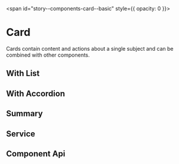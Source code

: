 
<span id="story--components-card--basic" style={{ opacity: 0 }}></span>

# Card

Cards contain content and actions about a single subject and can be combined with other components.

<Canvas>
  <Story id="components-card--basic" />
</Canvas>

## With List

<Canvas>
  <Story id="components-card--with-list" />
</Canvas>

## With Accordion

<Canvas>
  <Story id="components-card--with-accordion" />
</Canvas>

## Summary

<Canvas>
  <Story id="components-card--summary" />
</Canvas>

## Service

<Canvas>
  <Story id="components-card--service" />
</Canvas>

## Component Api

<Description markdown={readme} />

<br />


<Description markdown={testing} />

<bal-doc-github link="/components/bal-card/stories/bal-card.docs.mdx"></bal-doc-github>
